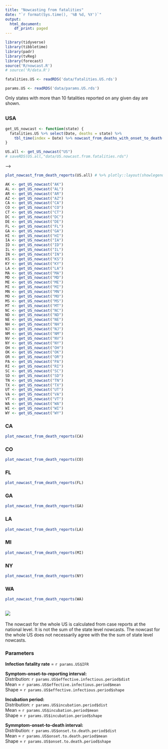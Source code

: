 ```yaml
---
title: "Nowcasting from fatalities"
date: "`r format(Sys.time(), '%B %d, %Y')`"
output:
  html_document:
    df_print: paged
---
```


<!-- Knit this page second -->

```r

library(tidyverse)
library(tibbletime)
library(padr)
library(tvReg)
library(forecast)
source('R/nowcast.R')
# source('R/data.R')
```

<!-- Get fatalities reports for US states -->
```r
fatalities.US <- readRDS('data/fatalities.US.rds')
```

<!-- Set params for US -->
```r
params.US <- readRDS('data/params.US.rds')
```

Only states with more than 10 fatalities reported on any given day are shown.

## {.tabset .tabset-fade}

### USA
<!-- calculate nowcasts for entire US  -->
```r

get_US_nowcast <- function(state) {
  fatalities.US %>% select(Date, deaths = state) %>% 
    tbl_time(index = Date) %>% nowcast_from_deaths_with_onset_to_death(params.US)
}

US.all <- get_US_nowcast("US")
# saveRDS(US.all,"data/US.nowcast.from.fatalities.rds")

```

<!-- <!-- calculate nowcast for US --> -->
<!-- ```{r nowcasts, include=FALSE, echo=FALSE, message = FALSE, warning = FALSE, cache = FALSE} -->
<!-- fatalities.US.all <- fatalities.US %>% dplyr::select(Date, deaths = US) -->

<!-- US.nowcast <- nowcast_from_deaths_with_onset_to_death(deathreports = fatalities.US.all, params.US) -->
<!-- # saveRDS(US.nowcast,"data/US.nowcast.from.fatalities.rds") -->
<!-- ``` -->

```r
plot_nowcast_from_death_reports(US.all) # %>% plotly::layout(showlegend=TRUE)
```
<!-- calculate nowcasts for US states -->
```r

AK <- get_US_nowcast("AK")
AL <- get_US_nowcast("AL")
AR <- get_US_nowcast("AR")
AZ <- get_US_nowcast("AZ")
CA <- get_US_nowcast("CA")
CO <- get_US_nowcast("CO")
CT <- get_US_nowcast("CT")
DC <- get_US_nowcast("DC")
DE <- get_US_nowcast("DE")
FL <- get_US_nowcast("FL")
GA <- get_US_nowcast("GA")
HI <- get_US_nowcast("HI")
IA <- get_US_nowcast("IA")
ID <- get_US_nowcast("ID")
IL <- get_US_nowcast("IL")
IN <- get_US_nowcast("IN")
KS <- get_US_nowcast("KS")
KY <- get_US_nowcast("KY")
LA <- get_US_nowcast("LA")
MA <- get_US_nowcast("MA")
MD <- get_US_nowcast("MD")
ME <- get_US_nowcast("ME")
MI <- get_US_nowcast("MI")
MN <- get_US_nowcast("MN")
MO <- get_US_nowcast("MO")
MS <- get_US_nowcast("MS")
MT <- get_US_nowcast("MT")
NC <- get_US_nowcast("NC")
ND <- get_US_nowcast("ND")
NE <- get_US_nowcast("NE")
NH <- get_US_nowcast("NH")
NJ <- get_US_nowcast("NJ")
NM <- get_US_nowcast("NM")
NV <- get_US_nowcast("NV")
NY <- get_US_nowcast("NY")
OH <- get_US_nowcast("OH")
OK <- get_US_nowcast("OK")
OR <- get_US_nowcast("OR")
PA <- get_US_nowcast("PA")
RI <- get_US_nowcast("RI")
SC <- get_US_nowcast("SC")
SD <- get_US_nowcast("SD")
TN <- get_US_nowcast("TN")
TX <- get_US_nowcast("TX")
UT <- get_US_nowcast("UT")
VA <- get_US_nowcast("VA")
VT <- get_US_nowcast("VT")
WA <- get_US_nowcast("WA")
WI <- get_US_nowcast("WI")
WY <- get_US_nowcast("WY")
```

<!-- ### AK -->
<!-- ```{r AK, echo=FALSE, message = FALSE, warning = FALSE, cache = FALSE, out.width = '100%'} -->
<!-- plot_nowcast_from_death_reports(AK) -->
<!-- ``` -->

<!-- ### AL -->
<!-- ```{r AL, echo=FALSE, message = FALSE, warning = FALSE, cache = FALSE, out.width = '100%'} -->
<!-- plot_nowcast_from_death_reports(AL) -->
<!-- ``` -->

<!-- ### AR -->
<!-- ```{r AR, echo=FALSE, message = FALSE, warning = FALSE, cache = FALSE, out.width = '100%'} -->
<!-- plot_nowcast_from_death_reports(AR) -->
<!-- ``` -->

<!-- ### AZ -->
<!-- ```{r AZ, echo=FALSE, message = FALSE, warning = FALSE, cache = FALSE, out.width = '100%'} -->
<!-- plot_nowcast_from_death_reports(AZ) -->
<!-- ``` -->

### CA
```r
plot_nowcast_from_death_reports(CA)
```

### CO
```r
plot_nowcast_from_death_reports(CO)
```

<!-- ### CT -->
<!-- ```{r CT, echo=FALSE, message = FALSE, warning = FALSE, cache = FALSE, out.width = '100%'} -->
<!-- plot_nowcast_from_death_reports(CT) -->
<!-- ``` -->

<!-- ### DC -->
<!-- ```{r DC, echo=FALSE, message = FALSE, warning = FALSE, cache = FALSE, out.width = '100%'} -->
<!-- plot_nowcast_from_death_reports(DC) -->
<!-- ``` -->

<!-- ### DE -->
<!-- ```{r DE, echo=FALSE, message = FALSE, warning = FALSE, cache = FALSE, out.width = '100%'} -->
<!-- plot_nowcast_from_death_reports(DE) -->
<!-- ``` -->

### FL
```r
plot_nowcast_from_death_reports(FL)
```

### GA
```r
plot_nowcast_from_death_reports(GA)
```

<!-- ### HI -->
<!-- ```{r HI, echo=FALSE, message = FALSE, warning = FALSE, cache = FALSE, out.width = '100%'} -->
<!-- plot_nowcast_from_death_reports(HI) -->
<!-- ``` -->

<!-- ### IA -->
<!-- ```{r IA, echo=FALSE, message = FALSE, warning = FALSE, cache = FALSE, out.width = '100%'} -->
<!-- plot_nowcast_from_death_reports(IA) -->
<!-- ``` -->

<!-- ### ID -->
<!-- ```{r ID, echo=FALSE, message = FALSE, warning = FALSE, cache = FALSE, out.width = '100%'} -->
<!-- plot_nowcast_from_death_reports(ID) -->
<!-- ``` -->

<!-- ### IL -->
<!-- ```{r IL, echo=FALSE, message = FALSE, warning = FALSE, cache = FALSE, out.width = '100%'} -->
<!-- plot_nowcast_from_death_reports(IL) -->
<!-- ``` -->

<!-- ### IN -->
<!-- ```{r IN, echo=FALSE, message = FALSE, warning = FALSE, cache = FALSE, out.width = '100%'} -->
<!-- plot_nowcast_from_death_reports(IN) -->
<!-- ``` -->

<!-- ### KS -->
<!-- ```{r KS, echo=FALSE, message = FALSE, warning = FALSE, cache = FALSE, out.width = '100%'} -->
<!-- plot_nowcast_from_death_reports(KS) -->
<!-- ``` -->

<!-- ### KY -->
<!-- ```{r KY, echo=FALSE, message = FALSE, warning = FALSE, cache = FALSE, out.width = '100%'} -->
<!-- plot_nowcast_from_death_reports(KY) -->
<!-- ``` -->

### LA
```r
plot_nowcast_from_death_reports(LA)
```

<!-- ### MA -->
<!-- ```{r MA, echo=FALSE, message = FALSE, warning = FALSE, cache = FALSE, out.width = '100%'} -->
<!-- plot_nowcast_from_death_reports(MA) -->
<!-- ``` -->

<!-- ### MD -->
<!-- ```{r MD, echo=FALSE, message = FALSE, warning = FALSE, cache = FALSE, out.width = '100%'} -->
<!-- plot_nowcast_from_death_reports(MD) -->
<!-- ``` -->

<!-- ### ME -->
<!-- ```{r ME, echo=FALSE, message = FALSE, warning = FALSE, cache = FALSE, out.width = '100%'} -->
<!-- plot_nowcast_from_death_reports(ME) -->
<!-- ``` -->

### MI
```r
plot_nowcast_from_death_reports(MI)
```

<!-- ### MN -->
<!-- ```{r MN, echo=FALSE, message = FALSE, warning = FALSE, cache = FALSE, out.width = '100%'} -->
<!-- plot_nowcast_from_death_reports(MN) -->
<!-- ``` -->

<!-- ### MO -->
<!-- ```{r MO, echo=FALSE, message = FALSE, warning = FALSE, cache = FALSE, out.width = '100%'} -->
<!-- plot_nowcast_from_death_reports(MO) -->
<!-- ``` -->

<!-- ### MS -->
<!-- ```{r MS, echo=FALSE, message = FALSE, warning = FALSE, cache = FALSE, out.width = '100%'} -->
<!-- plot_nowcast_from_death_reports(MS) -->
<!-- ``` -->

<!-- ### MT -->
<!-- ```{r MT, echo=FALSE, message = FALSE, warning = FALSE, cache = FALSE, out.width = '100%'} -->
<!-- plot_nowcast_from_death_reports(MT) -->
<!-- ``` -->

<!-- ### NC -->
<!-- ```{r NC, echo=FALSE, message = FALSE, warning = FALSE, cache = FALSE, out.width = '100%'} -->
<!-- plot_nowcast_from_death_reports(NC) -->
<!-- ``` -->

<!-- ### ND -->
<!-- ```{r ND, echo=FALSE, message = FALSE, warning = FALSE, cache = FALSE, out.width = '100%'} -->
<!-- plot_nowcast_from_death_reports(ND) -->
<!-- ``` -->

<!-- ### NE -->
<!-- ```{r NE, echo=FALSE, message = FALSE, warning = FALSE, cache = FALSE, out.width = '100%'} -->
<!-- plot_nowcast_from_death_reports(NE) -->
<!-- ``` -->

<!-- ### NH -->
<!-- ```{r NH, echo=FALSE, message = FALSE, warning = FALSE, cache = FALSE, out.width = '100%'} -->
<!-- plot_nowcast_from_death_reports(NH) -->
<!-- ``` -->

<!-- ### NJ -->
<!-- ```{r NJ, echo=FALSE, message = FALSE, warning = FALSE, cache = FALSE, out.width = '100%'} -->
<!-- plot_nowcast_from_death_reports(NJ) -->
<!-- ``` -->

<!-- ### NM -->
<!-- ```{r NM, echo=FALSE, message = FALSE, warning = FALSE, cache = FALSE, out.width = '100%'} -->
<!-- plot_nowcast_from_death_reports(NM) -->
<!-- ``` -->

<!-- ### NV -->
<!-- ```{r NV, echo=FALSE, message = FALSE, warning = FALSE, cache = FALSE, out.width = '100%'} -->
<!-- plot_nowcast_from_death_reports(NV) -->
<!-- ``` -->

### NY
```r
plot_nowcast_from_death_reports(NY)
```

<!-- ### OH -->
<!-- ```{r OH, echo=FALSE, message = FALSE, warning = FALSE, cache = FALSE, out.width = '100%'} -->
<!-- plot_nowcast_from_death_reports(OH) -->
<!-- ``` -->

<!-- ### OK -->
<!-- ```{r OK, echo=FALSE, message = FALSE, warning = FALSE, cache = FALSE, out.width = '100%'} -->
<!-- plot_nowcast_from_death_reports(OK) -->
<!-- ``` -->

<!-- ### OR -->
<!-- ```{r OR, echo=FALSE, message = FALSE, warning = FALSE, cache = FALSE, out.width = '100%'} -->
<!-- plot_nowcast_from_death_reports(OR) -->
<!-- ``` -->

<!-- ### PA -->
<!-- ```{r PA, echo=FALSE, message = FALSE, warning = FALSE, cache = FALSE, out.width = '100%'} -->
<!-- plot_nowcast_from_death_reports(PA) -->
<!-- ``` -->

<!-- ### RI -->
<!-- ```{r RI, echo=FALSE, message = FALSE, warning = FALSE, cache = FALSE, out.width = '100%'} -->
<!-- plot_nowcast_from_death_reports(RI) -->
<!-- ``` -->

<!-- ### SC -->
<!-- ```{r SC, echo=FALSE, message = FALSE, warning = FALSE, cache = FALSE, out.width = '100%'} -->
<!-- plot_nowcast_from_death_reports(SC) -->
<!-- ``` -->

<!-- ### SD -->
<!-- ```{r SD, echo=FALSE, message = FALSE, warning = FALSE, cache = FALSE, out.width = '100%'} -->
<!-- plot_nowcast_from_death_reports(SD) -->
<!-- ``` -->

<!-- ### TN -->
<!-- ```{r TN, echo=FALSE, message = FALSE, warning = FALSE, cache = FALSE, out.width = '100%'} -->
<!-- plot_nowcast_from_death_reports(TN) -->
<!-- ``` -->

<!-- ### TX -->
<!-- ```{r TX, echo=FALSE, message = FALSE, warning = FALSE, cache = FALSE, out.width = '100%'} -->
<!-- plot_nowcast_from_death_reports(TX) -->
<!-- ``` -->

<!-- ### UT -->
<!-- ```{r UT, echo=FALSE, message = FALSE, warning = FALSE, cache = FALSE, out.width = '100%'} -->
<!-- plot_nowcast_from_death_reports(UT) -->
<!-- ``` -->

<!-- ### VA -->
<!-- ```{r VA, echo=FALSE, message = FALSE, warning = FALSE, cache = FALSE, out.width = '100%'} -->
<!-- plot_nowcast_from_death_reports(VA) -->
<!-- ``` -->

<!-- ### VT -->
<!-- ```{r VT, echo=FALSE, message = FALSE, warning = FALSE, cache = FALSE, out.width = '100%'} -->
<!-- plot_nowcast_from_death_reports(VT) -->
<!-- ``` -->

### WA
```r
plot_nowcast_from_death_reports(WA)
```

<!-- ### WI -->
<!-- ```{r WI, echo=FALSE, message = FALSE, warning = FALSE, cache = FALSE, out.width = '100%'} -->
<!-- plot_nowcast_from_death_reports(WI) -->
<!-- ``` -->

<!-- ### WY -->
<!-- ```{r WY, echo=FALSE, message = FALSE, warning = FALSE, cache = FALSE, out.width = '100%'} -->
<!-- plot_nowcast_from_death_reports(WY) -->
<!-- ``` -->

## ![](nowcast-legend-deaths.png)

The nowcast for the whole US is calculated from case reports at the national level. It is not the sum of the state level nowcasts. The nowcast for the whole US does not necessarily agree with the the sum of state level nowcasts.

### Parameters

**Infection fatality rate** = `r params.US$IFR`

**Symptom-onset-to-reporting interval:**  
Distribution: `r params.US$effective.infectious.period$dist`  
Mean = `r params.US$effective.infectious.period$mean`  
Shape = `r params.US$effective.infectious.period$shape`

**Incubation period:**  
Distribution: `r params.US$incubation.period$dist`  
Mean = `r params.US$incubation.period$mean`  
Shape = `r params.US$incubation.period$shape`

**Symmptom-onset-to-death interval:**  
Distribution: `r params.US$onset.to.death.period$dist`  
Mean = `r params.US$onset.to.death.period$mean`  
Shape = `r params.US$onset.to.death.period$shape`  